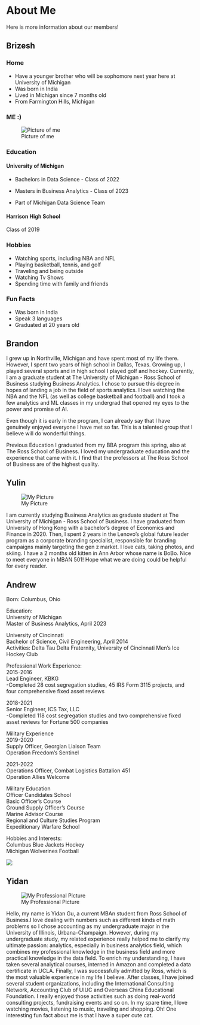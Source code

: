 # About Me {#about-us}

Here is more information about our members!

## Brizesh
### Home

- Have a younger brother who will be sophomore next year here at University of Michigan
- Was born in India
- Lived in Michigan since 7 months old
- From Farmington Hills, Michigan

### ME :)

![Picture of me](https://media-exp2.licdn.com/dms/image/C4E03AQGvpFqoFwWxCA/profile-displayphoto-shrink_800_800/0/1606345605442?e=1663200000&v=beta&t=pZktC6JjeIl5i9-wFkkIqii2Ty82o91KK8DThWpPrtA)


### Education

#### University of Michigan

- Bachelors in Data Science - Class of 2022

- Masters in Business Analytics - Class of 2023

- Part of Michigan Data Science Team

#### Harrison High School

Class of 2019

### Hobbies

- Watching sports, including NBA and NFL
- Playing basketball, tennis, and golf
- Traveling and being outside
- Watching Tv Shows
- Spending time with family and friends

### Fun Facts
- Was born in India
- Speak 3 languages
- Graduated at 20 years old


## Brandon

I grew up in Northville, Michigan and have spent most of my life there. However, I spent two years of high school in Dallas, Texas. Growing up, I played several sports and in high school I played golf and hockey.
Currently, I am a graduate student at The University of Michigan - Ross School of Business studying Business Analytics. I chose to pursue this degree in hopes of landing a job in the field of sports analytics. I love watching the NBA and the NFL (as well as college basketball and football) and I took a few analytics and ML classes in my undergrad that opened my eyes to the power and promise of AI.

Even though it is early in the program, I can already say that I have genuinely enjoyed everyone I have met so far. This is a talented group that I believe will do wonderful things.

Previous Education
I graduated from my BBA program this spring, also at The Ross School of Business. I loved my undergraduate education and the experience that came with it. I find that the professors at The Ross School of Business are of the highest quality.

## Yulin
![My Picture](https://media-exp1.licdn.com/dms/image/C5603AQFLokEiZ3tzog/profile-displayphoto-shrink_400_400/0/1658641764420?e=1664409600&v=beta&t=BDAzHGIOGfOdaSXPLc-p62_XmCPjexADnVTpv9CUMH4)

I am currently studying Business Analytics as graduate student at The University of Michigan - Ross School of Business.
I have graduated from University of Hong Kong with a bachelor’s degree of Economics and Finance in 2020. Then, I spent 2 years in the Lenovo's global future leader program as a corporate branding specialist, responsible for branding campaigns mainly targeting the gen z market.
I love cats, taking photos, and skiing. I have a 2 months old kitten in Ann Arbor whose name is BoBo. Nice to meet everyone in MBAN 501! Hope what we are doing could be helpful for every reader. 

## Andrew

Born: Columbus, Ohio

Education:  
University of Michigan  
Master of Business Analytics, April 2023

University of Cincinnati  
Bachelor of Science, Civil Engineering, April 2014  
Activities: Delta Tau Delta Fraternity, University of Cincinnati Men's Ice Hockey Club

Professional Work Experience:  
2015-2016  
Lead Engineer, KBKG  
-Completed 28 cost segregation studies, 45 IRS Form 3115 projects, and four comprehensive fixed asset reviews

2018-2021  
Senior Engineer, ICS Tax, LLC  
-Completed 118 cost segregation studies and two comprehensive fixed asset reviews for Fortune 500 companies 

Military Experience  
2019-2020  
Supply Officer, Georgian Liaison Team  
Operation Freedom's Sentinel

2021-2022  
Operations Officer, Combat Logistics Battalion 451  
Operation Allies Welcome

Military Education  
Officer Candidates School  
Basic Officer's Course  
Ground Supply Officer's Course  
Marine Advisor Course  
Regional and Culture Studies Program  
Expeditionary Warfare School  

Hobbies and Interests:  
Columbus Blue Jackets Hockey  
Michigan Wolverines Football

![](https://i.ytimg.com/vi/VeOMMEZGZvo/maxresdefault.jpg)

## Yidan
![My Professional Picture](https://media-exp1.licdn.com/dms/image/C5603AQFYF28RbqjtYg/profile-displayphoto-shrink_200_200/0/1656524298040?e=2147483647&v=beta&t=lmyKlYIz5vYnr89ihWEu84WR084pm4xxaCcOVp8h_mo)

Hello, my name is Yidan Gu, a current MBAn student from Ross School of Business.I love dealing with numbers such as different kinds of math problems so I chose accounting as my undergraduate major in the University of Illinois, Urbana-Champaign. However, during my undergraduate study, my related experience really helped me to clarify my ultimate passion: analytics, especially in business analytics field, which combines my professional knowledge in the business field and more practical knowledge in the data field. To enrich my understanding, I have taken several analytical courses, interned in Amazon and completed a data certificate in UCLA. Finally, I was successfully admitted by Ross, which is the most valuable experience in my life I believe. After classes, I have joined several student organizations, including the International Consulting Network, Accounting Club of UIUC and Overseas China Educational Foundation. I really enjoyed those activities such as doing real-world consulting projects, fundraising events and so on. In my spare time, I love watching movies, listening to music, traveling and shopping. Oh! One interesting fun fact about me is that I have a super cute cat. 